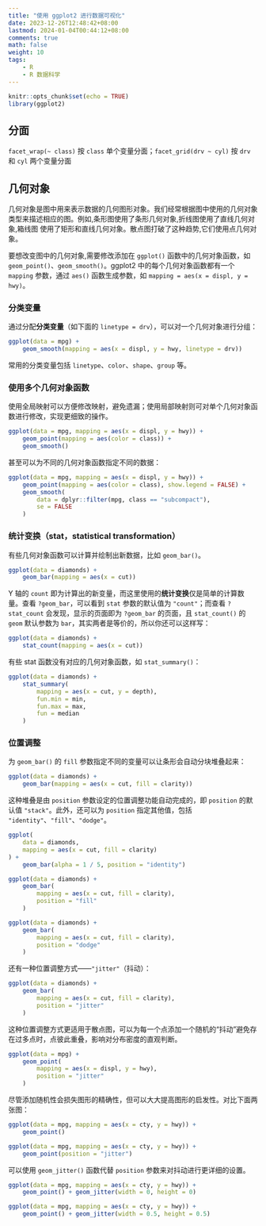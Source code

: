 ```yaml
---
title: "使用 ggplot2 进行数据可视化"
date: 2023-12-26T12:48:42+08:00
lastmod: 2024-01-04T00:44:12+08:00
comments: true
math: false
weight: 10
tags:
    - R
    - R 数据科学
---
```


```r
knitr::opts_chunk$set(echo = TRUE)
library(ggplot2)
```

## 分面

`facet_wrap(~ class)` 按 `class` 单个变量分面；`facet_grid(drv ~ cyl)` 按 `drv` 和 `cyl` 两个变量分面

## 几何对象

几何对象是图中用来表示数据的几何图形对象。我们经常根据图中使用的几何对象类型来描述相应的图。例如,条形图使用了条形几何对象,折线图使用了直线几何对象,箱线图
使用了矩形和直线几何对象。散点图打破了这种趋势,它们使用点几何对象。

要想改变图中的几何对象,需要修改添加在 `ggplot()` 函数中的几何对象函数，如 `geom_point()`、`geom_smooth()`。ggplot2 中的每个几何对象函数都有一个 `mapping` 参数，通过 `aes()` 函数生成参数，如 `mapping = aes(x = displ, y = hwy)`。

### 分类变量

通过分配**分类变量**（如下面的 `linetype = drv`），可以对一个几何对象进行分组：

```r
ggplot(data = mpg) +
    geom_smooth(mapping = aes(x = displ, y = hwy, linetype = drv))
```

常用的分类变量包括 `linetype`、`color`、`shape`、`group` 等。

### 使用多个几何对象函数

使用全局映射可以方便修改映射，避免遗漏；使用局部映射则可对单个几何对象函数进行修改，实现更细致的操作。

```r
ggplot(data = mpg, mapping = aes(x = displ, y = hwy)) +
    geom_point(mapping = aes(color = class)) +
    geom_smooth()
```

甚至可以为不同的几何对象函数指定不同的数据：

```r
ggplot(data = mpg, mapping = aes(x = displ, y = hwy)) +
    geom_point(mapping = aes(color = class), show.legend = FALSE) +
    geom_smooth(
        data = dplyr::filter(mpg, class == "subcompact"),
        se = FALSE
    )
```


### 统计变换（stat，statistical transformation）

有些几何对象函数可以计算并绘制出新数据，比如 `geom_bar()`。

```r
ggplot(data = diamonds) +
    geom_bar(mapping = aes(x = cut))
```

Y 轴的 `count` 即为计算出的新变量，而这里使用的**统计变换**仅是简单的计算数量。查看 `?geom_bar`，可以看到 `stat` 参数的默认值为 `"count"`；而查看 `?stat_count` 会发现，显示的页面即为 `?geom_bar` 的页面，且 `stat_count()` 的 `geom` 默认参数为 `bar`，其实两者是等价的，所以你还可以这样写：

```r
ggplot(data = diamonds) +
    stat_count(mapping = aes(x = cut))
```

有些 stat 函数没有对应的几何对象函数，如 `stat_summary()`：

```r
ggplot(data = diamonds) +
    stat_summary(
        mapping = aes(x = cut, y = depth),
        fun.min = min,
        fun.max = max,
        fun = median
    )
```

### 位置调整

为 `geom_bar()` 的 `fill` 参数指定不同的变量可以让条形会自动分块堆叠起来：

```r
ggplot(data = diamonds) +
    geom_bar(mapping = aes(x = cut, fill = clarity))
```

这种堆叠是由 `position` 参数设定的位置调整功能自动完成的，即 `position` 的默认值 `"stack"`。此外，还可以为 `position` 指定其他值，包括 `"identity"`、`"fill"`、`"dodge"`。

```r
ggplot(
    data = diamonds,
    mapping = aes(x = cut, fill = clarity)
) +
    geom_bar(alpha = 1 / 5, position = "identity")

ggplot(data = diamonds) +
    geom_bar(
        mapping = aes(x = cut, fill = clarity),
        position = "fill"
    )

ggplot(data = diamonds) +
    geom_bar(
        mapping = aes(x = cut, fill = clarity),
        position = "dodge"
    )
```

还有一种位置调整方式——`"jitter"`（抖动）：


```r
ggplot(data = diamonds) +
    geom_bar(
        mapping = aes(x = cut, fill = clarity),
        position = "jitter"
    )
```

这种位置调整方式更适用于散点图，可以为每一个点添加一个随机的“抖动”避免存在过多点时，点彼此重叠，影响对分布密度的直观判断。

```r
ggplot(data = mpg) +
    geom_point(
        mapping = aes(x = displ, y = hwy),
        position = "jitter"
    )
```

尽管添加随机性会损失图形的精确性，但可以大大提高图形的启发性。对比下面两张图：

```r
ggplot(data = mpg, mapping = aes(x = cty, y = hwy)) +
    geom_point()

ggplot(data = mpg, mapping = aes(x = cty, y = hwy)) +
    geom_point(position = "jitter")
```

可以使用 `geom_jitter()` 函数代替 `position` 参数来对抖动进行更详细的设置。

```r
ggplot(data = mpg, mapping = aes(x = cty, y = hwy)) +
    geom_point() + geom_jitter(width = 0, height = 0)

ggplot(data = mpg, mapping = aes(x = cty, y = hwy)) +
    geom_point() + geom_jitter(width = 0.5, height = 0.5)
```

